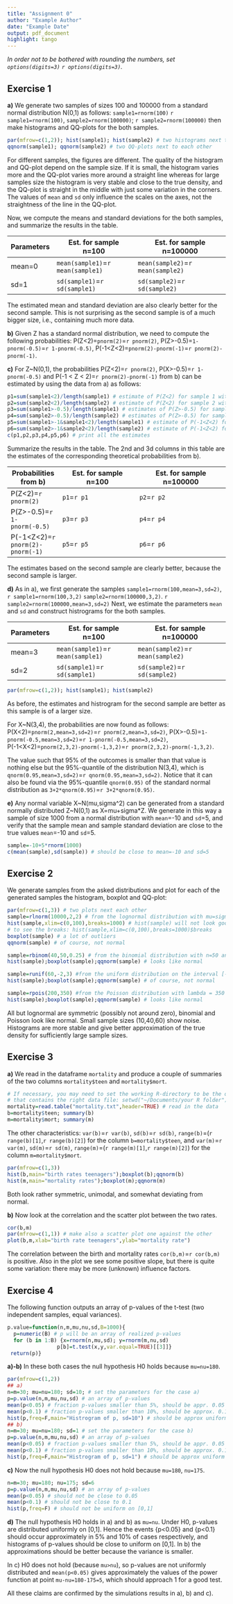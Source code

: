 ```yaml
---
title: "Assignment 0"
author: "Example Author"
date: "Example Date"
output: pdf_document
highlight: tango
---
```


_In order not to be bothered with rounding the numbers, set
`options(digits=3)` `r options(digits=3)`._

## Exercise 1
**a)**
We generate two samples of sizes 100 and $100000$ from
a standard normal distribution N(0,1) as follows:
`sample1=rnorm(100)` `r sample1=rnorm(100)`, `sample2=rnorm(100000)`; `r sample2=rnorm(100000)` then make histograms and QQ-plots for the both samples.
```r
par(mfrow=c(1,2)); hist(sample1); hist(sample2) # two histograms next to each other
qqnorm(sample1); qqnorm(sample2) # two QQ-plots next to each other
```

For different samples, the figures are different.
The quality of the histogram and
QQ-plot depend on the sample size. If it is small,
the histogram varies more and the QQ-plot varies more around a straight line
whereas for large samples size the histogram is very stable and close to the true density,
and the QQ-plot is straight in the middle with just some variation in the corners.
The values of `mean` and `sd` only influence the scales on
the axes, not the straightness of the line in the QQ-plot.

Now, we compute the means and standard deviations for the both samples,
and summarize the results in the table.

Parameters|Est. for sample n=100|Est. for sample n=100000
------ | -------------------- | -----------------------
mean=0 |`mean(sample1)`=`r mean(sample1)`|`mean(sample2)`=`r mean(sample2)`
sd=1   | `sd(sample1)`=`r sd(sample1)`      | `sd(sample2)`=`r sd(sample2)`


The estimated mean and  standard deviation are also clearly better
for the second sample. This is not surprising as the second sample is
of a much bigger size, i.e., containing much more data.


**b)**
Given Z has a standard normal distribution,
we need to compute the following probabilities:
P(Z<2)=`pnorm(2)`=`r pnorm(2)`,
P(Z>-0.5)=`1-pnorm(-0.5)`=`r 1-pnorm(-0.5)`,
P(-1<Z<2)=`pnorm(2)-pnorm(-1)`=`r pnorm(2)-pnorm(-1)`.


**c)**
For Z~N(0,1), the probabilities P(Z<2)=`r pnorm(2)`, P(X>-0.5)=`r 1-pnorm(-0.5)` and P(-1 < Z < 2)=`r pnorm(2)-pnorm(-1)`
from b) can be estimated by using the data from a) as follows:
```r
p1=sum(sample1<2)/length(sample1) # estimate of P(Z<2) for sample 1 with n=100
p2=sum(sample2<2)/length(sample2) # estimate of P(Z<2) for sample 2 with n=100000
p3=sum(sample1>-0.5)/length(sample1) # estimates of P(Z>-0.5) for sample 1
p4=sum(sample2>-0.5)/length(sample2) # estimates of P(Z>-0.5) for sample 2
p5=sum(sample1>-1&sample1<2)/length(sample1) # estimate of P(-1<Z<2) for sample 1
p6=sum(sample2>-1&sample2<2)/length(sample2) # estimate of P(-1<Z<2) for sample 2
c(p1,p2,p3,p4,p5,p6) # print all the estimates
```
Summarize the results in the table. The 2nd and 3d columns in  this table
are the estimates of the corresponding theoretical probabilities from b).

Probabilities from b) | Est. for sample n=100 | Est. for sample n=100000
------ | -------------------- | -----------------------
P(Z<2)=`r pnorm(2)` |`p1`=`r p1` | `p2`=`r p2`
P(Z>-0.5)=`r 1-pnorm(-0.5)` | `p3`=`r p3` | `p4`=`r p4`
P(-1<Z<2)=`r pnorm(2)-pnorm(-1)` |`p5`=`r p5`| `p6`=`r p6`

The estimates based on the second sample are clearly better,
because the second sample is larger.

**d)**
As in a), we first generate the samples `sample1=rnorm(100,mean=3,sd=2)`, `r sample1=rnorm(100,3,2)`
`sample2=rnorm(100000,3,2)`. `r sample2=rnorm(100000,mean=3,sd=2)`
Next, we estimate the parameters `mean` and `sd` and construct histrograms for the both samples.

Parameters|Est. for sample n=100 |Est. for sample n=100000
------ | -------------------- | -----------------------
mean=3 |`mean(sample1)`=`r mean(sample1)`|`mean(sample2)`=`r mean(sample2)`
sd=2   | `sd(sample1)`=`r sd(sample1)`      | `sd(sample2)`=`r sd(sample2)`


```r
par(mfrow=c(1,2)); hist(sample1); hist(sample2)
```

As before, the estimates and histrogram for the second sample are better
as this sample is of a larger size.


For X~N(3,4), the probabilities are now found as follows:
P(X<2)=`pnorm(2,mean=3,sd=2)`=`r pnorm(2,mean=3,sd=2)`,
P(X>-0.5)=`1-pnorm(-0.5,mean=3,sd=2)`=`r 1-pnorm(-0.5,mean=3,sd=2)`,
P(-1<X<2)=`pnorm(2,3,2)-pnorm(-1,3,2)`=`r pnorm(2,3,2)-pnorm(-1,3,2)`.


The value such that 95% of the outcomes is smaller than that value is nothing
else but the 95%-quantile of the distribution N(3,4), which is
`qnorm(0.95,mean=3,sd=2)`=`r qnorm(0.95,mean=3,sd=2)`.
Notice that it can also be found via the 95%-quantile `qnorm(0.95)` of the
standard normal distribution as `3+2*qnorm(0.95)`=`r 3+2*qnorm(0.95)`.

**e)**
Any normal variable X~N(mu,sigma^2) can be generated
from a standard normally distributed Z~N(0,1) as X=mu+sigma*Z.
We generate in this way a sample of size 1000 from a normal distribution with `mean`=-10
and `sd`=5, and verify that the sample mean and sample standard deviation
are close to the true values `mean`=-10 and `sd`=5.
```r
sample=-10+5*rnorm(1000)
c(mean(sample),sd(sample)) # should be close to mean=-10 and sd=5
```

## Exercise 2

We generate samples from the asked distributions and plot for each of
the generated samples the histogram, boxplot and QQ-plot:
```r
par(mfrow=c(1,3)) # two plots next each other
sample=rlnorm(10000,2,2) # from the lognormal distribution with mu=sigma=2
hist(sample,xlim=c(0,100),breaks=1000) # hist(sample) will not look good, why?
# to see the breaks: hist(sample,xlim=c(0,100),breaks=1000)$breaks
boxplot(sample) # a lot of outliers
qqnorm(sample) # of course, not normal

sample=rbinom(40,50,0.25) # from the binomial distribution with n=50 and p=0.25
hist(sample);boxplot(sample);qqnorm(sample) # looks like normal

sample=runif(60,-2,3) #from the uniform distribution on the interval [-2,3]
hist(sample);boxplot(sample);qqnorm(sample) # of course, not normal

sample=rpois(200,350) #from the Poisson distribution with lambda = 350
hist(sample);boxplot(sample);qqnorm(sample) # looks like normal
```


All but lognormal are symmetric (possibly not around zero),
binomial and Poisson look like normal. Small sample sizes (10,40,60) show
noise. Histograms are more stable and give better approximation of the true
density for sufficiently large sample sizes.



## Exercise 3
**a)**
We read in the dataframe `mortality` and produce a couple
of summaries of the two columns `mortality$teen` and `mortality$mort`.
```r
# If necessary, you may need to set the working R-directory to be the one
# that contains the right data file: setwd("~/Documents/your R folder").
mortality=read.table("mortality.txt",header=TRUE) # read in the data
b=mortality$teen; summary(b)
m=mortality$mort; summary(m)
```

<!--
cat(sep='',"min(x)=",min(x),", ", "max(x)=",max(x),", ", "median(x)=",median(x))
cat(sep='',"mean(x)=",mean(x),", ", "var(x)=",var(x),", ","sd(x)=",sd(x))
cat(sep='',"range(x)=(",range(x)[1],", ",range(x)[2],")")
-->

The other characteristics: `var(b)`=`r var(b)`,
`sd(b)`=`r sd(b)`, `range(b)`=(`r range(b)[1]`,`r range(b)[2]`)
for the column `b=mortality$teen`, and `var(m)`=`r var(m)`,
`sd(m)`=`r sd(m)`, `range(m)`=(`r range(m)[1]`,`r range(m)[2]`)
for the column `m=mortality$mort`.

```r
par(mfrow=c(1,3))
hist(b,main="birth rates teenagers");boxplot(b);qqnorm(b)
hist(m,main="mortality rates");boxplot(m);qqnorm(m)
```

Both look rather symmetric, unimodal, and somewhat deviating from normal.

**b)**
Now look at the correlation and the scatter plot between the two rates.
```r
cor(b,m)
par(mfrow=c(1,1)) # make also a scatter plot one against the other
plot(b,m,xlab="birth rate teenagers",ylab="mortality rate")
```

The correlation between the birth and mortality rates `cor(b,m)`=`r cor(b,m)`
is positive. Also in the plot we see some positive slope, but
there is quite some variation: there may be more (unknown) influence factors.


## Exercise 4
The following function outputs an array of p-values
of the t-test (two independent samples, equal variances).
```r
p.value=function(n,m,mu,nu,sd,B=1000){
  p=numeric(B) # p will be an array of realized p-values
  for (b in 1:B) {x=rnorm(n,mu,sd); y=rnorm(m,nu,sd)
                p[b]=t.test(x,y,var.equal=TRUE)[[3]]}
 return(p)}
```

**a)-b)** In these both cases the null hypothesis H0 holds because `mu=nu=180`.

```r
par(mfrow=c(1,2))
## a)
n=m=30; mu=nu=180; sd=10; # set the parameters for the case a)
p=p.value(n,m,mu,nu,sd) # an array of p-values
mean(p<0.05) # fraction p-values smaller than 5%, should be appr. 0.05
mean(p<0.1) # fraction p-values smaller than 10%, should be approx. 0.1
hist(p,freq=F,main="Histrogram of p, sd=10") # should be approx uniform on [0,1]
## b)
n=m=30; mu=nu=180; sd=1 # set the parameters for the case b)
p=p.value(n,m,mu,nu,sd) # an array of p-values
mean(p<0.05) # fraction p-values smaller than 5%, should be appr. 0.05
mean(p<0.1) # fraction p-values smaller than 10%, should be approx. 0.1
hist(p,freq=F,main="Histrogram of p, sd=1") # should be approx uniform on [0,1]
```

**c)** Now the null hypothesis H0 does not hold
because `mu=180`, `nu=175`.
```r
n=m=30; mu=180; nu=175; sd=6
p=p.value(n,m,mu,nu,sd) # an array of p-values
mean(p<0.05) # should not be close to 0.05
mean(p<0.1) # should not be close to 0.1
hist(p,freq=F) # should not be uniform on [0,1]
```

**d)**
The null hypothesis H0 holds in a) and b) as `mu=nu`.
Under H0, p-values are distributed uniformly on [0,1]. Hence the events {p<0.05} and {p<0.1} should occur approximately in 5% and 10% of cases respectively, and histograms of p-values should be close to uniform on [0,1]. In b) the approximations should be better because the variance is smaller.

In c) H0 does not hold (because `mu>nu`), so p-values are not uniformly
distributed and `mean(p<0.05)` gives approximately the values of the power function at point `mu-nu=180-175=5`, which should approach 1 for a good test.

All these claims are confirmed by the simulations results in a), b) and c).
